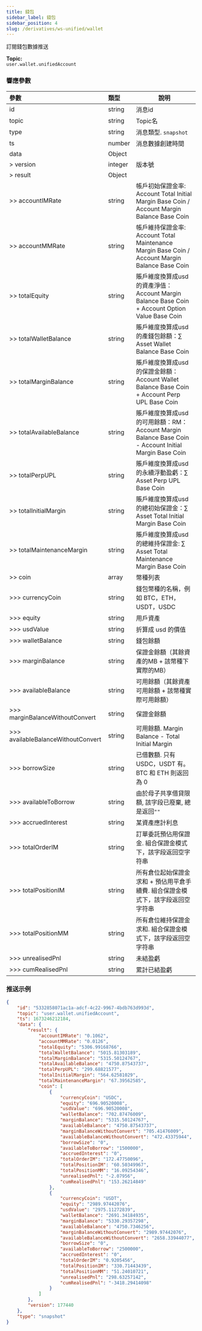 ```yaml
---
title: 錢包
sidebar_label: 錢包
sidebar_position: 4
slug: /derivatives/ws-unified/wallet
---
```


訂閱錢包數據推送

**Topic:**<br/>
`user.wallet.unifiedAccount`

### 響應參數
| 參數 | 類型 | 說明|
|:----- |:-----|----- |
|id |string |消息id|
|topic |string |Topic名 |
|type |string |消息類型. `snapshot`|
|ts |number |消息數據創建時間 |
|data |Object | |
|> version |integer |版本號|
|> result |Object | |
|>> accountIMRate |string |帳戶初始保證金率: Account Total Initial Margin Base Coin / Account Margin Balance Base Coin|
|>> accountMMRate |string |帳戶維持保證金率: Account Total Maintenance Margin Base Coin / Account Margin Balance Base Coin |
|>> totalEquity |string |賬戶維度換算成usd的資產淨值：Account Margin Balance Base Coin + Account Option Value Base Coin |
|>> totalWalletBalance |string |賬戶維度換算成usd的產錢包餘額：∑ Asset Wallet Balance Base Coin |
|>> totalMarginBalance |string |賬戶維度換算成usd的保證金餘額：Account Wallet Balance Base Coin + Account Perp UPL Base Coin |
|>> totalAvailableBalance |string |賬戶維度換算成usd的可用餘額：RM：Account Margin Balance Base Coin - Account Initial Margin Base Coin |
|>> totalPerpUPL |string |賬戶維度換算成usd的永續浮動盈虧：∑ Asset Perp UPL Base Coin |
|>> totalInitialMargin |string |賬戶維度換算成usd的總初始保證金：∑ Asset Total Initial Margin Base Coin |
|>> totalMaintenanceMargin |string |賬戶維度換算成usd的總維持保證金: ∑ Asset Total Maintenance Margin Base Coin |
|>> coin |array |幣種列表 |
|>>> currencyCoin |string |錢包幣種的名稱，例如 BTC，ETH，USDT，USDC |
|>>> equity |string |用戶資產 |
|>>> usdValue |string |折算成 usd 的價值 |
|>>> walletBalance |string |錢包餘額 |
|>>> marginBalance |string |保證金餘額（其餘資產的MB + 該幣種下實際的MB）|
|>>> availableBalance |string |可用餘額（其餘資產可用餘額 + 該幣種實際可用餘額）|
|>>> marginBalanceWithoutConvert |string |保證金餘額 |
|>>> availableBalanceWithoutConvert |string |可用餘額. Margin Balance - Total Initial Margin |
|>>> borrowSize |string |已借數額. 只有 USDC，USDT 有。 BTC 和 ETH 則返回為 0|
|>>> availableToBorrow |string |由於母子共享借貸限額, 該字段已廢棄, 總是返回`""` |
|>>> accruedInterest |string |某資產應計利息 |
|>>> totalOrderIM |string |訂單委託預佔用保證金. 組合保證金模式下，該字段返回空字符串|
|>>> totalPositionIM |string |所有倉位起始保證金求和 + 預佔用平倉手續費. 組合保證金模式下，該字段返回空字符串|
|>>> totalPositionMM |string |所有倉位維持保證金求和. 組合保證金模式下，該字段返回空字符串|
|>>> unrealisedPnl |string |未結盈虧 |
|>>> cumRealisedPnl |string |累計已結盈虧 |

### 推送示例

```json
{
    "id": "5332858071ac1a-adcf-4c22-9967-4bdb763d993d",
    "topic": "user.wallet.unifiedAccount",
    "ts": 1673246212184,
    "data": {
        "result": {
            "accountIMRate": "0.1062",
            "accountMMRate": "0.0126",
            "totalEquity": "5306.99168766",
            "totalWalletBalance": "5015.81303189",
            "totalMarginBalance": "5315.50124767",
            "totalAvailableBalance": "4750.87543737",
            "totalPerpUPL": "299.68821577",
            "totalInitialMargin": "564.62581029",
            "totalMaintenanceMargin": "67.39562585",
            "coin": [
                {
                    "currencyCoin": "USDC",
                    "equity": "696.90520008",
                    "usdValue": "696.90520008",
                    "walletBalance": "702.87476009",
                    "marginBalance": "5315.50124767",
                    "availableBalance": "4750.87543737",
                    "marginBalanceWithoutConvert": "705.41476009",
                    "availableBalanceWithoutConvert": "472.43375944",
                    "borrowSize": "0",
                    "availableToBorrow": "1500000",
                    "accruedInterest": "0",
                    "totalOrderIM": "172.47750096",
                    "totalPositionIM": "60.50349967",
                    "totalPositionMM": "16.09254346",
                    "unrealisedPnl": "-2.07956",
                    "cumRealisedPnl": "153.26214849"
                },
                {
                    "currencyCoin": "USDT",
                    "equity": "2989.97442076",
                    "usdValue": "2975.11272839",
                    "walletBalance": "2691.34184935",
                    "marginBalance": "5330.29357298",
                    "availableBalance": "4750.7346256",
                    "marginBalanceWithoutConvert": "2989.97442076",
                    "availableBalanceWithoutConvert": "2658.33944077",
                    "borrowSize": "0",
                    "availableToBorrow": "2500000",
                    "accruedInterest": "0",
                    "totalOrderIM": "0.9205456",
                    "totalPositionIM": "330.71443439",
                    "totalPositionMM": "51.24010721",
                    "unrealisedPnl": "298.63257142",
                    "cumRealisedPnl": "-3418.29414098"
                }
            ]
        },
        "version": 177440
    },
    "type": "snapshot"
}
```